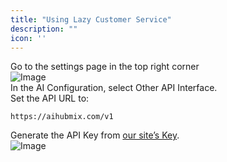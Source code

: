 ```yaml
---
title: "Using Lazy Customer Service"
description: ""
icon: ''
---
```


Go to the settings page in the top right corner  
![Image](../media/oncs1.png)  
In the AI Configuration, select Other API Interface.  
Set the API URL to:
```
https://aihubmix.com/v1
```  
Generate the API Key from [our site’s Key](https://aihubmix.com/token).  
![Image](../media/oncs2.png)  